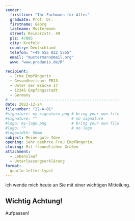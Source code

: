 ```yaml
---
sender:
  firstline: "Ihr Fachmann für Alles"
  graduate: Prof. Dr.
  firstname: Georg
  lastname: Mustermann
  street: Reinarzstr. 49
  plz: 47805
  city: Krefeld
  country: Deutschland
  telefon: "+49 555 822 5555"
  email: "mustermann@mail.org"
  www: "www.produnis.de/R"
  
recipient:
  - Erna Empfängerin
  - Gesundheitsamt FB13
  - Unter der Brücke 17
  - 12345 Empfangsstadt
  - Germany
# ------------------------------------------------  
date: 2022-12-24
filenumber: "22-A-01"
#signature: my-signature.png # bring your own file 
#signature: ""               # no signature
#logo: my-logo.png           # bring your own file 
#logo: ""                    # no logo
#logowidth: 90mm
subject: Meine gute Idee
opening: Sehr geehrte Frau Empfängerin,
closing: Mit freundlichen Grüßen
attachment:
  - Lebenslauf
  - Unterlassungserklärung
format:
  quarto-letter-typst
---
```



ich wende mich heute an Sie mit einer wichtigen Mitteilung.

::: {.callout-important}
## Wichtig Achtung!

Aufpassen!
:::

```{=typst}
#lorem(500)
```



